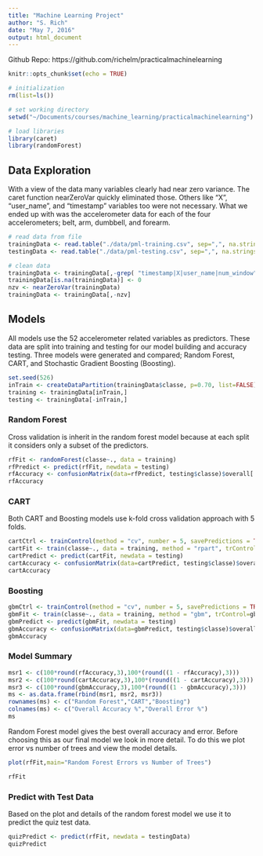 ```yaml
---
title: "Machine Learning Project"
author: "S. Rich"
date: "May 7, 2016"
output: html_document
---
```


Github Repo: https://github.com/richelm/practicalmachinelearning

```r
knitr::opts_chunk$set(echo = TRUE)
```

```r
# initialization
rm(list=ls())

# set working directory
setwd("~/Documents/courses/machine_learning/practicalmachinelearning")

# load libraries
library(caret)
library(randomForest)
```


## Data Exploration

With a view of the data many variables clearly had near zero variance. The caret function nearZeroVar quickly eliminated those. Others like "X", "user_name", and "timestamp" variables too were not necessary. What we ended up with was the accelerometer data for each of the four accelerometers; belt, arm, dumbbell, and forearm.

```r
# read data from file
trainingData <- read.table("./data/pml-training.csv", sep=",", na.strings = c("NA","#DIV/0!"),header = TRUE)
testingData <- read.table("./data/pml-testing.csv", sep=",", na.strings = c("NA","#DIV/0!"),header = TRUE)

# clean data
trainingData <- trainingData[,-grep( "timestamp|X|user_name|num_window" , names(trainingData))]
trainingData[is.na(trainingData)] <- 0
nzv <- nearZeroVar(trainingData)
trainingData <- trainingData[,-nzv]
```

## Models

All models use the 52 accelerometer related variables as predictors. These data are split into training and testing for our model building and accuracy testing. Three models were generated and compared; Random Forest, CART, and Stochastic Gradient Boosting (Boosting).

```r
set.seed(526)
inTrain <- createDataPartition(trainingData$classe, p=0.70, list=FALSE)
training <- trainingData[inTrain,]
testing <- trainingData[-inTrain,]
```

### Random Forest 

Cross validation is inherit in the random forest model because at each split it considers only a subset of the predictors.

```r
rfFit <- randomForest(classe~., data = training)
rfPredict <- predict(rfFit, newdata = testing)
rfAccuracy <- confusionMatrix(data=rfPredict, testing$classe)$overall['Accuracy']
rfAccuracy
```

### CART

Both CART and Boosting models use k-fold cross validation approach with 5 folds.

```r
cartCtrl <- trainControl(method = "cv", number = 5, savePredictions = TRUE)
cartFit <- train(classe~., data = training, method = "rpart", trControl=cartCtrl)
cartPredict <- predict(cartFit, newdata = testing)
cartAccuracy <- confusionMatrix(data=cartPredict, testing$classe)$overall['Accuracy']
cartAccuracy
```

### Boosting

```r
gbmCtrl <- trainControl(method = "cv", number = 5, savePredictions = TRUE)
gbmFit <- train(classe~., data = training, method = "gbm", trControl=gbmCtrl, verbose=FALSE)
gbmPredict <- predict(gbmFit, newdata = testing)
gbmAccuracy <- confusionMatrix(data=gbmPredict, testing$classe)$overall['Accuracy']
gbmAccuracy
```


### Model Summary

```r
msr1 <- c(100*round(rfAccuracy,3),100*(round((1 - rfAccuracy),3)))
msr2 <- c(100*round(cartAccuracy,3),100*(round((1 - cartAccuracy),3)))
msr3 <- c(100*round(gbmAccuracy,3),100*(round((1 - gbmAccuracy),3)))
ms <- as.data.frame(rbind(msr1, msr2, msr3))
rownames(ms) <- c("Random Forest","CART","Boosting")
colnames(ms) <- c("Overall Accuracy %","Overall Error %")
ms
```


Random Forest model gives the best overall accuracy and error. Before choosing this as our final model we look in more detail. To do this we plot error vs number of trees and view the model details.

```r
plot(rfFit,main="Random Forest Errors vs Number of Trees")
```

```r
rfFit
```

### Predict with Test Data

Based on the plot and details of the random forest model we use it to predict the quiz test data.

```r
quizPredict <- predict(rfFit, newdata = testingData)
quizPredict
```

